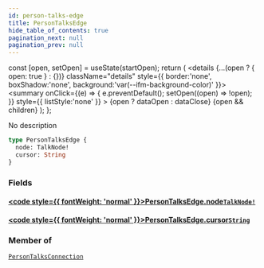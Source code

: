 ```yaml
---
id: person-talks-edge
title: PersonTalksEdge
hide_table_of_contents: true
pagination_next: null
pagination_prev: null
---
```







  const [open, setOpen] = useState(startOpen);
  return (
    <details {...(open ? { open: true } : {})} className="details" style={{ border:'none', boxShadow:'none', background:'var(--ifm-background-color)' }}>
      <summary
        onClick={(e) => {
          e.preventDefault();
          setOpen((open) => !open);
        }}
        style={{ listStyle:'none' }}
      >
      {open ? dataOpen : dataClose}
      </summary>
      {open && children}
    </details>
  );
};




No description


```graphql
type PersonTalksEdge {
  node: TalkNode!
  cursor: String
}
```




### Fields

#### [<code style={{ fontWeight: 'normal' }}>PersonTalksEdge.<b>node</b></code>](#)<Bullet />[`TalkNode!`](/cris/objects/talk-node) <Badge class="secondary" text="non-null"/> <Badge class="secondary" text="object"/>
> 
> 

#### [<code style={{ fontWeight: 'normal' }}>PersonTalksEdge.<b>cursor</b></code>](#)<Bullet />[`String`](/cris/scalars/string) <Badge class="secondary" text="scalar"/>
> 
> 



### Member of

[`PersonTalksConnection`](/cris/objects/person-talks-connection)  <Badge class="secondary" text="object"/>


